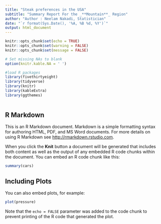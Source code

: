 ```yaml
---
title: "Steak preferences in the USA"
subtitle: "Summary Report For the _**Mountain**_ Region"
author: "Author : Neelam Nakadi, Statistician"
date: "`r format(Sys.Date(), '%A, %B %d, %Y')`"
output: html_document
---
```


```r
knitr::opts_chunk$set(echo = TRUE)
knitr::opts_chunk$set(warning = FALSE)
knitr::opts_chunk$set(message = FALSE)

# Set missing NAs to blank
option(knitr.kable.NA = ' ')

#load R packages
library(fivethirtyeight)
library(tidyverse)
library(knitr)
library(kableExtra)
library(ggthemes)
 

```

## R Markdown

This is an R Markdown document. Markdown is a simple formatting syntax for authoring HTML, PDF, and MS Word documents. For more details on using R Markdown see <http://rmarkdown.rstudio.com>.

When you click the **Knit** button a document will be generated that includes both content as well as the output of any embedded R code chunks within the document. You can embed an R code chunk like this:

```r
summary(cars)
```

## Including Plots

You can also embed plots, for example:

```r
plot(pressure)
```

Note that the `echo = FALSE` parameter was added to the code chunk to prevent printing of the R code that generated the plot.
